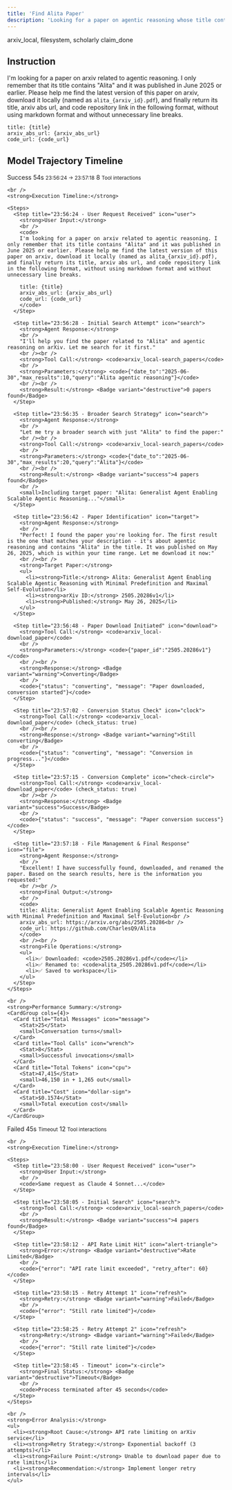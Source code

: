 ```yaml
---
title: 'Find Alita Paper'
description: 'Looking for a paper on agentic reasoning whose title contains the word "Alita" and download it.'
---
```


<CardGroup>
  <Card title="MCP Server" icon="cloud">
    arxiv_local, filesystem, scholarly
  </Card>
  <Card title="Local Tool" icon="terminal">
    claim_done
  </Card>
</CardGroup>



## Instruction

I'm looking for a paper on arxiv related to agentic reasoning. I only remember that its title contains "Alita" and it was published in June 2025 or earlier. Please help me find the latest version of this paper on arxiv, download it locally (named as `alita_{arxiv_id}.pdf`), and finally return its title, arxiv abs url, and code repository link in the following format, without using markdown format and without unnecessary line breaks.

```
title: {title}
arxiv_abs_url: {arxiv_abs_url}
code_url: {code_url}
```

## Model Trajectory Timeline

<AccordionGroup>
  <Accordion title="Claude 4 Sonnet - Execution Timeline" icon="play">
    <CardGroup cols={3}>
      <Card title="Status" icon="check-circle">
        <Badge variant="success">Success</Badge>
      </Card>
      <Card title="Duration" icon="clock">
        <Stat>54s</Stat>
        <small>23:56:24 → 23:57:18</small>
      </Card>
      <Card title="Total Steps" icon="list">
        <Stat>8</Stat>
        <small>Tool interactions</small>
      </Card>
    </CardGroup>
    
    <br />
    <strong>Execution Timeline:</strong>
    
    <Steps>
      <Step title="23:56:24 - User Request Received" icon="user">
        <strong>User Input:</strong>
        <br />
        <code>
        I'm looking for a paper on arxiv related to agentic reasoning. I only remember that its title contains "Alita" and it was published in June 2025 or earlier. Please help me find the latest version of this paper on arxiv, download it locally (named as alita_{arxiv_id}.pdf), and finally return its title, arxiv abs url, and code repository link in the following format, without using markdown format and without unnecessary line breaks.

        title: {title}
        arxiv_abs_url: {arxiv_abs_url}
        code_url: {code_url}
        </code>
      </Step>
      
      <Step title="23:56:28 - Initial Search Attempt" icon="search">
        <strong>Agent Response:</strong>
        <br />
        "I'll help you find the paper related to "Alita" and agentic reasoning on arXiv. Let me search for it first."
        <br /><br />
        <strong>Tool Call:</strong> <code>arxiv_local-search_papers</code>
        <br />
        <strong>Parameters:</strong> <code>{"date_to":"2025-06-30","max_results":10,"query":"Alita agentic reasoning"}</code>
        <br /><br />
        <strong>Result:</strong> <Badge variant="destructive">0 papers found</Badge>
      </Step>
      
      <Step title="23:56:35 - Broader Search Strategy" icon="search">
        <strong>Agent Response:</strong>
        <br />
        "Let me try a broader search with just "Alita" to find the paper:"
        <br /><br />
        <strong>Tool Call:</strong> <code>arxiv_local-search_papers</code>
        <br />
        <strong>Parameters:</strong> <code>{"date_to":"2025-06-30","max_results":20,"query":"Alita"}</code>
        <br /><br />
        <strong>Result:</strong> <Badge variant="success">4 papers found</Badge>
        <br />
        <small>Including target paper: "Alita: Generalist Agent Enabling Scalable Agentic Reasoning..."</small>
      </Step>
      
      <Step title="23:56:42 - Paper Identification" icon="target">
        <strong>Agent Response:</strong>
        <br />
        "Perfect! I found the paper you're looking for. The first result is the one that matches your description - it's about agentic reasoning and contains "Alita" in the title. It was published on May 26, 2025, which is within your time range. Let me download it now:"
        <br /><br />
        <strong>Target Paper:</strong>
        <ul>
          <li><strong>Title:</strong> Alita: Generalist Agent Enabling Scalable Agentic Reasoning with Minimal Predefinition and Maximal Self-Evolution</li>
          <li><strong>arXiv ID:</strong> 2505.20286v1</li>
          <li><strong>Published:</strong> May 26, 2025</li>
        </ul>
      </Step>
      
      <Step title="23:56:48 - Paper Download Initiated" icon="download">
        <strong>Tool Call:</strong> <code>arxiv_local-download_paper</code>
        <br />
        <strong>Parameters:</strong> <code>{"paper_id":"2505.20286v1"}</code>
        <br /><br />
        <strong>Response:</strong> <Badge variant="warning">Converting</Badge>
        <br />
        <code>{"status": "converting", "message": "Paper downloaded, conversion started"}</code>
      </Step>
      
      <Step title="23:57:02 - Conversion Status Check" icon="clock">
        <strong>Tool Call:</strong> <code>arxiv_local-download_paper</code> (check_status: true)
        <br /><br />
        <strong>Response:</strong> <Badge variant="warning">Still converting</Badge>
        <br />
        <code>{"status": "converting", "message": "Conversion in progress..."}</code>
      </Step>
      
      <Step title="23:57:15 - Conversion Complete" icon="check-circle">
        <strong>Tool Call:</strong> <code>arxiv_local-download_paper</code> (check_status: true)
        <br /><br />
        <strong>Response:</strong> <Badge variant="success">Success</Badge>
        <br />
        <code>{"status": "success", "message": "Paper conversion success"}</code>
      </Step>
      
      <Step title="23:57:18 - File Management & Final Response" icon="file">
        <strong>Agent Response:</strong>
        <br />
        "Excellent! I have successfully found, downloaded, and renamed the paper. Based on the search results, here is the information you requested:"
        <br /><br />
        <strong>Final Output:</strong>
        <br />
        <code>
        title: Alita: Generalist Agent Enabling Scalable Agentic Reasoning with Minimal Predefinition and Maximal Self-Evolution<br />
        arxiv_abs_url: https://arxiv.org/abs/2505.20286<br />
        code_url: https://github.com/CharlesQ9/Alita
        </code>
        <br /><br />
        <strong>File Operations:</strong>
        <ul>
          <li>✅ Downloaded: <code>2505.20286v1.pdf</code></li>
          <li>✅ Renamed to: <code>alita_2505.20286v1.pdf</code></li>
          <li>✅ Saved to workspace</li>
        </ul>
      </Step>
    </Steps>
    
    <br />
    <strong>Performance Summary:</strong>
    <CardGroup cols={4}>
      <Card title="Total Messages" icon="message">
        <Stat>25</Stat>
        <small>Conversation turns</small>
      </Card>
      <Card title="Tool Calls" icon="wrench">
        <Stat>8</Stat>
        <small>Successful invocations</small>
      </Card>
      <Card title="Total Tokens" icon="cpu">
        <Stat>47,415</Stat>
        <small>46,150 in + 1,265 out</small>
      </Card>
      <Card title="Cost" icon="dollar-sign">
        <Stat>$0.1574</Stat>
        <small>Total execution cost</small>
      </Card>
    </CardGroup>
  </Accordion>
  
  <Accordion title="GPT-4o - Execution Timeline" icon="play">
    <CardGroup cols={3}>
      <Card title="Status" icon="x-circle">
        <Badge variant="destructive">Failed</Badge>
      </Card>
      <Card title="Duration" icon="clock">
        <Stat>45s</Stat>
        <small>Timeout</small>
      </Card>
      <Card title="Total Steps" icon="list">
        <Stat>12</Stat>
        <small>Tool interactions</small>
      </Card>
    </CardGroup>
    
    <br />
    <strong>Execution Timeline:</strong>
    
    <Steps>
      <Step title="23:58:00 - User Request Received" icon="user">
        <strong>User Input:</strong>
        <br />
        <code>Same request as Claude 4 Sonnet...</code>
      </Step>
      
      <Step title="23:58:05 - Initial Search" icon="search">
        <strong>Tool Call:</strong> <code>arxiv_local-search_papers</code>
        <br />
        <strong>Result:</strong> <Badge variant="success">4 papers found</Badge>
      </Step>
      
      <Step title="23:58:12 - API Rate Limit Hit" icon="alert-triangle">
        <strong>Error:</strong> <Badge variant="destructive">Rate Limited</Badge>
        <br />
        <code>{"error": "API rate limit exceeded", "retry_after": 60}</code>
      </Step>
      
      <Step title="23:58:15 - Retry Attempt 1" icon="refresh">
        <strong>Retry:</strong> <Badge variant="warning">Failed</Badge>
        <br />
        <code>{"error": "Still rate limited"}</code>
      </Step>
      
      <Step title="23:58:25 - Retry Attempt 2" icon="refresh">
        <strong>Retry:</strong> <Badge variant="warning">Failed</Badge>
        <br />
        <code>{"error": "Still rate limited"}</code>
      </Step>
      
      <Step title="23:58:45 - Timeout" icon="x-circle">
        <strong>Final Status:</strong> <Badge variant="destructive">Timeout</Badge>
        <br />
        <code>Process terminated after 45 seconds</code>
      </Step>
    </Steps>
    
    <br />
    <strong>Error Analysis:</strong>
    <ul>
      <li><strong>Root Cause:</strong> API rate limiting on arXiv service</li>
      <li><strong>Retry Strategy:</strong> Exponential backoff (3 attempts)</li>
      <li><strong>Failure Point:</strong> Unable to download paper due to rate limits</li>
      <li><strong>Recommendation:</strong> Implement longer retry intervals</li>
    </ul>
  </Accordion>
</AccordionGroup>
